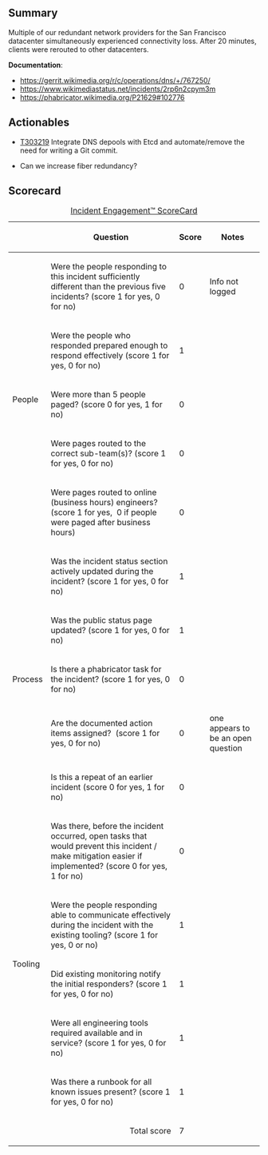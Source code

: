 {{irdoc|status=review}}

==Summary==
{{Incident scorecard
| task = 
| paged-num = 
| responders-num = 4
| coordinators = jhathaway
| start = 2022-03-01 22:35:25
| end = 2022-03-01 22:55:00
| impact = For 20 minutes, clients normally routed to Ulsfo were unable to reach any of our projects. This includes New Zealand, parts of Canada, and the United States west coast.
}}
Multiple of our redundant network providers for the San Francisco datacenter simultaneously experienced connectivity loss. After 20 minutes, clients were rerouted to other datacenters.

'''Documentation''':
*https://gerrit.wikimedia.org/r/c/operations/dns/+/767250/
*https://www.wikimediastatus.net/incidents/2rp6n2cpym3m
*https://phabricator.wikimedia.org/P21629#102776

==Actionables==

* [[phab:T303219|T303219]] Integrate DNS depools with Etcd and automate/remove the need for writing a Git commit.

* Can we increase fiber redundancy?

==Scorecard==

{| class="wikitable"
|+[[Incident Scorecard|Incident Engagement™  ScoreCard]]
!
!Question
!Score
!Notes
|-
! rowspan="5" |People
|Were the people responding to this incident sufficiently different than the previous five incidents? (score 1 for yes, 0 for no)
|0
|Info not logged
|-
|Were the people who responded prepared enough to respond effectively (score 1 for yes, 0 for no)
|1
|
|-
|Were more than 5 people paged? (score 0 for yes, 1 for no)
|0
|
|-
|Were pages routed to the correct sub-team(s)? (score 1 for yes, 0 for no)
|0
|
|-
|Were pages routed to online (business hours) engineers? (score 1 for yes,  0 if people were paged after business hours)
|0
|
|-
! rowspan="5" |Process
|Was the incident status section actively updated during the incident? (score 1 for yes, 0 for no)
|1
|
|-
|Was the public status page updated? (score 1 for yes, 0 for no)
|1
|
|-
|Is there a phabricator task for the incident? (score 1 for yes, 0 for no)
|0
|
|-
|Are the documented action items assigned?  (score 1 for yes, 0 for no)
|0
|one appears to be an open question
|-
|Is this a repeat of an earlier incident (score 0 for yes, 1 for no)
|0
|
|-
! rowspan="5" |Tooling
|Was there, before the incident occurred, open tasks that would prevent this incident / make mitigation easier if implemented? (score 0 for yes, 1 for no)
|0
|
|-
|Were the people responding able to communicate effectively during the incident with the existing tooling? (score 1 for yes, 0 or no)
|1
|
|-
|Did existing monitoring notify the initial responders? (score 1 for yes, 0 for no)
|1
|
|-
|Were all engineering tools required available and in service? (score 1 for yes, 0 for no)
|1
|
|-
|Was there a runbook for all known issues present? (score 1 for yes, 0 for no)
|1
|
|-
! colspan="2" align="right" |Total score
|7
|
|}